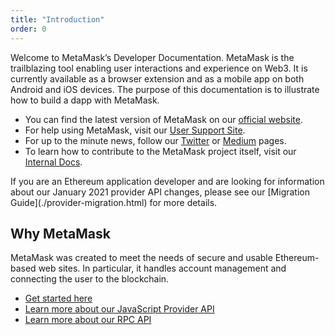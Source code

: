 ```yaml
---
title: "Introduction"
order: 0
---
```


Welcome to MetaMask’s Developer Documentation. MetaMask is the trailblazing tool enabling user interactions and experience on Web3. It is currently available as a browser extension and as a mobile app on both Android and iOS devices. The purpose of this documentation is to illustrate how to build a dapp with MetaMask.

- You can find the latest version of MetaMask on our [official website](https://metamask.io/).
- For help using MetaMask, visit our [User Support Site](https://metamask.zendesk.com/).
- For up to the minute news, follow our [Twitter](https://twitter.com/MetaMask) or [Medium](https://medium.com/metamask) pages.
- To learn how to contribute to the MetaMask project itself, visit our [Internal Docs](https://github.com/MetaMask/metamask-extension/tree/develop/docs).

<Tip title="Recent Breaking Provider Changes">
If you are an Ethereum application developer and are looking for information about our January 2021 provider API changes,
please see our [Migration Guide](./provider-migration.html) for more details.
</Tip>

## Why MetaMask

MetaMask was created to meet the needs of secure and usable Ethereum-based web sites. In particular, it handles account management and connecting the user to the blockchain.

- [Get started here](./getting-started.md)
- [Learn more about our JavaScript Provider API](./ethereum-provider.md)
- [Learn more about our RPC API](./rpc-api.md)

